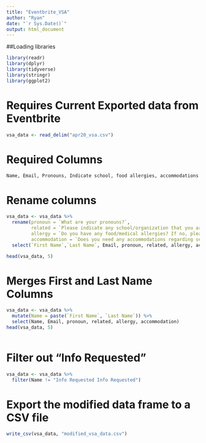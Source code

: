 ```yaml
---
title: "Eventbrite_VSA"
author: "Ryan"
date: "`r Sys.Date()`"
output: html_document
---
```


##Loading libraries
```r
library(readr)
library(dplyr)
library(tidyverse)
library(stringr)
library(ggplot2)
```


# Requires Current Exported data from Eventbrite
```r
vsa_data <- read_delim("apr20_vsa.csv")
```
# Required Columns
```
Name, Email, Pronouns, Indicate school, food allergies, accommodations
```
# Rename columns
```r
vsa_data <- vsa_data %>%
  rename(pronoun = `What are your pronouns?`,
         related = `Please indicate any school/organization that you are a part of. If you're a CS staff family member, please put staff name and your relation to the staff`,
         allergy = `Do you have any food/medical allergies? If no, please put N/A. If yes, please list them`,
         accommodation = `Does you need any accommodations regarding seating? (Ex. wheelchair, crutches, sensitivity to loud noises, etc) If not, please put N/A. If yes, please list them`) %>%
  select(`First Name`,`Last Name`, Email, pronoun, related, allergy, accommodation)

head(vsa_data, 5)
```
# Merges First and Last Name Columns
```r
vsa_data <- vsa_data %>%
  mutate(Name = paste(`First Name`, `Last Name`)) %>%
  select(Name, Email, pronoun, related, allergy, accommodation)
head(vsa_data, 5)
  
```
# Filter out "Info Requested"
```r
vsa_data <- vsa_data %>%
  filter(Name != "Info Requested Info Requested")
```



# Export the modified data frame to a CSV file
```r
write_csv(vsa_data, "modified_vsa_data.csv")
```





